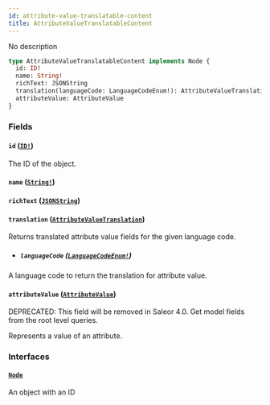 ```yaml
---
id: attribute-value-translatable-content
title: AttributeValueTranslatableContent
---
```


No description

```graphql
type AttributeValueTranslatableContent implements Node {
  id: ID!
  name: String!
  richText: JSONString
  translation(languageCode: LanguageCodeEnum!): AttributeValueTranslation
  attributeValue: AttributeValue
}
```

### Fields

#### `id` ([`ID!`](/developer/api-reference/scalars/id))

The ID of the object.

#### `name` ([`String!`](/developer/api-reference/scalars/string))

#### `richText` ([`JSONString`](/developer/api-reference/scalars/json-string))

#### `translation` ([`AttributeValueTranslation`](/developer/api-reference/objects/attribute-value-translation))

Returns translated attribute value fields for the given language code.

- ##### `languageCode` ([`LanguageCodeEnum!`](/developer/api-reference/enums/language-code-enum))

A language code to return the translation for attribute value.

#### `attributeValue` ([`AttributeValue`](/developer/api-reference/objects/attribute-value))

<span class="badge badge--warning">DEPRECATED: This field will be removed in Saleor 4.0. Get model fields from the root level queries.</span>

Represents a value of an attribute.

### Interfaces

#### [`Node`](/developer/api-reference/interfaces/node)

An object with an ID
